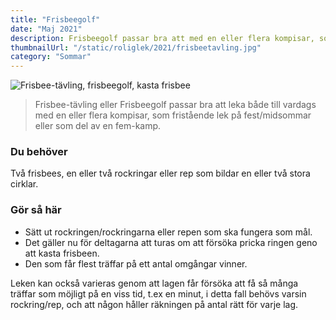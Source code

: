 ```yaml
---
title: "Frisbeegolf"
date: "Maj 2021"
description: Frisbeegolf passar bra att med en eller flera kompisar, som fristående lek på fest/midsommar eller som del av en fem-kamp.
thumbnailUrl: "/static/roliglek/2021/frisbeetavling.jpg"
category: "Sommar"
---
```


![ Frisbee-tävling, frisbeegolf, kasta frisbee](/static/roliglek/2021/frisbeetavling.jpg)

> Frisbee-tävling eller Frisbeegolf passar bra att leka både till vardags med en eller flera kompisar, som fristående lek på fest/midsommar eller som del av en fem-kamp.

### Du behöver

Två frisbees, en eller två rockringar eller rep som bildar en eller två stora cirklar.

### Gör så här

- Sätt ut rockringen/rockringarna eller repen som ska fungera som mål.
- Det gäller nu för deltagarna att turas om att försöka pricka ringen geno
  att kasta frisbeen.
- Den som får flest träffar på ett antal omgångar vinner.

Leken kan också varieras genom att lagen får försöka att få så många träffar som möjligt på en viss tid, t.ex en minut, i detta fall behövs varsin rockring/rep, och att någon håller räkningen på antal rätt för varje lag.
